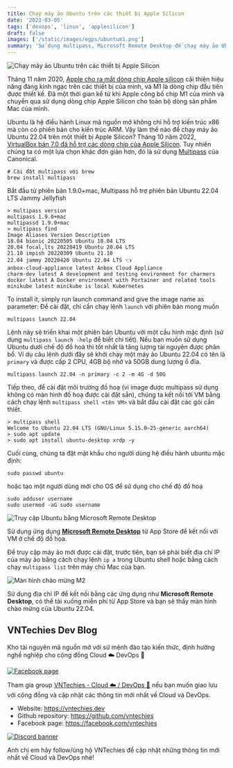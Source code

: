 ```yaml
---
title: Chạy máy ảo Ubuntu trên các thiết bị Apple Silicon
date: '2023-03-05'
tags: ['devops', 'linux', 'applesilicon']
draft: false
images: ['/static/images/ogps/ubuntum1.png']
summary: 'Sử dụng multipass, Microsoft Remote Desktop để chạy máy ảo Ubuntu với giao diện đồ hoạ'
---
```


![Chạy máy ảo Ubuntu trên các thiết bị Apple Silicon](/static/images/ogps/ubuntum1.png)

Tháng 11 năm 2020, [Apple cho ra mắt dòng chip Apple silicon](https://www.apple.com/pl/newsroom/2020/11/apple-unleashes-m1/) cải thiện hiệu năng đáng kinh ngạc trên các thiết bị của mình, và M1 là dòng chip đầu tiên được thiết kế. Đã một thời gian kể từ khi Apple công bố chip M1 của mình và chuyển qua sử dụng dòng chip Apple Silicon cho toàn bộ dòng sản phẩm Mac của mình.

Ubuntu là hệ điều hành Linux mã nguồn mở không chỉ hỗ trợ kiến trúc x86 mà còn có phiên bản cho kiến trúc ARM. Vậy làm thế nào để chạy máy ảo Ubuntu 22.04 trên một thiết bị Apple Silicon? Tháng 10 năm 2022, [VirtualBox bản 7.0 đã hỗ trợ các dòng chip của Apple Silicon](https://arstechnica.com/gadgets/2022/10/virtualbox-7-0-adds-first-arm-mac-client-full-encryption-windows-11-tpm/). Tuy nhiên chúng ta có một lựa chọn khác đơn giản hơn, đó là sử dụng [Multipass](https://multipass.run/) của Canonical.

```shell
# Cài đặt multipass với brew
brew install multipass
```

Bắt đầu từ phiên bản 1.9.0+mac, Multipass hỗ trợ phiên bản Ubuntu 22.04 LTS Jammy Jellyfish

```shell
> multipass version
multipass 1.9.0+mac
multipassd 1.9.0+mac
> multipass find
Image Aliases Version Description
18.04 bionic 20220505 Ubuntu 18.04 LTS
20.04 focal,lts 20220419 Ubuntu 20.04 LTS
21.10 impish 20220309 Ubuntu 21.10
22.04 jammy 20220420 Ubuntu 22.04 LTS 👈
anbox-cloud-appliance latest Anbox Cloud Appliance
charm-dev latest A development and testing environment for charmers
docker latest A Docker environment with Portainer and related tools
minikube latest minikube is local Kubernetes
```

To install it, simply run launch command and give the image name as parameter:
Để cài đặt, chỉ cần chạy lệnh `launch` với phiên bản mong muốn

```shell
multipass launch 22.04
```

Lệnh này sẽ triển khai một phiên bản Ubuntu với một cầu hình mặc định (sử dụng `multipass launch -help` để biết chi tiết). Nếu bạn muốn sử dụng Ubuntu dưới chế độ đồ hoà thì tốt nhất là tăng lượng tài nguyên được phân bổ. Ví dụ câu lệnh dưới đây sẽ khởi chạy một máy ảo Ubuntu 22.04 có tên là `primary` và được cấp 2 CPU, 4GB bộ nhớ và 50GB dung lượng ổ đĩa.

```shell
multipass launch 22.04 -n primary -c 2 -m 4G -d 50G
```

Tiếp theo, để cài đặt môi trường đồ hoạ (vì image được multipass sử dụng không có màn hình đồ hoạ được cài đặt sẵn), chúng ta kết nối tới VM bằng cách chạy lệnh `multipass shell <tên VM>` và bắt đầu cài đặt các gói cần thiết.

```shell
> multipass shell
Welcome to Ubuntu 22.04 LTS (GNU/Linux 5.15.0–25-generic aarch64)
> sudo apt update
> sudo apt install ubuntu-desktop xrdp -y
```

Cuối cùng, chúng ta đặt mật khẩu cho người dùng hệ điều hành ubuntu mặc định:

```shell
sudo passwd ubuntu
```

hoặc tạo một người dùng mới cho OS để sử dụng cho chế độ đồ hoạ

```shell
sudo adduser username
sudo usermod -aG sudo username
```

![Truy cập Ubuntu bằng Microsoft Remote Desktop](/static/images/assets/ubuntum1_01.png)

Sử dụng ứng dụng **[Microsoft Remote Desktop](https://apps.apple.com/us/app/microsoft-remote-desktop/id1295203466?mt=12)** từ App Store để kết nối với VM ở chế độ đồ họa.

Để truy cập máy ảo mới được cài đặt, trước tiên, bạn sẽ phải biết địa chỉ IP của máy ảo bằng cách chạy lệnh `ip a` trong Ubuntu shell hoặc bằng cách chạy `multipass list` trên máy chủ Mac của bạn.

![Màn hình chào mừng M2](/static/images/assets/ubuntum1_02.webp)

Sử dụng địa chỉ IP để kết nối bằng các ứng dụng như **Microsoft Remote Desktop**, có thể tải xuống miễn phí từ App Store và bạn sẽ thấy màn hình chào mừng của Ubuntu 22.04.

## VNTechies Dev Blog

Kho tài nguyên mã nguồn mở với sứ mệnh đào tạo kiến thức, định hướng nghề nghiệp cho cộng đồng Cloud ☁️ DevOps 🚀

[![Facebook page](https://i.imgur.com/YxfhUTS.png)](https://www.facebook.com/vntechies)

Tham gia group [VNTechies - Cloud ☁️ / DevOps 🚀](https://www.facebook.com/groups/acevntechies) nếu bạn muốn giao lưu với cộng đồng và cập nhật các thông tin mới nhất về Cloud và DevOps.

- Website: https://vntechies.dev
- Github repository: https://github.com/vntechies
- Facebook page: https://facebook.com/vntechies

[![Discord banner](https://images.viblo.asia/c8c4a473-c08d-45a3-be57-821781c1c256.png)](https://discord.com/invite/k2uDgd7NZ4)

Anh chị em hãy follow/ủng hộ VNTechies để cập nhật những thông tin mới nhất về Cloud và DevOps nhé!
